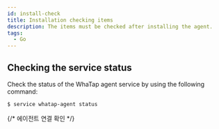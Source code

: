 ```yaml
---
id: install-check
title: Installation checking items
description: The items must be checked after installing the agent.
tags:
  - Go
---
```



## Checking the service status

Check the status of the WhaTap agent service by using the following command:

```bash title='SH'
$ service whatap-agent status
```

{/* 에이전트 연결 확인 */}


<Checkagentconnection />  
